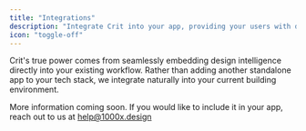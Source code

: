 ```yaml
---
title: "Integrations"
description: "Integrate Crit into your app, providing your users with design intelligence."
icon: "toggle-off"
---
```


Crit's true power comes from seamlessly embedding design intelligence directly into your existing workflow. Rather than adding another standalone app to your tech stack, we integrate naturally into your current building environment.

More information coming soon. If you would like to include it in your app, reach out to us at [help@1000x.design](mailto:help@1000x.design)